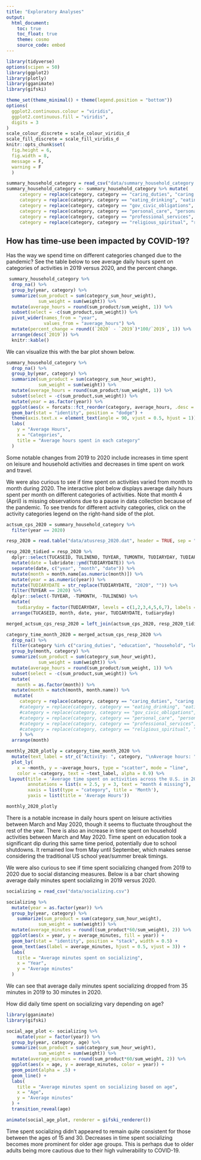```yaml
---
title: "Exploratory Analyses"
output: 
  html_document:
    toc: true
    toc_float: true
    theme: cosmo
    source_code: embed 
---
```


```r
library(tidyverse)
options(scipen = 50)
library(ggplot2)
library(plotly)
library(gganimate)
library(gifski)

theme_set(theme_minimal() + theme(legend.position = "bottom"))
options(
  ggplot2.continuous.colour = "viridis",
  ggplot2.continuous.fill = "viridis",
  digits = 3
)
scale_colour_discrete = scale_colour_viridis_d
scale_fill_discrete = scale_fill_viridis_d 
knitr::opts_chunk$set(
  fig.height = 6,
  fig.width = 8,
  message = F,
  warning = F 
  )

```

```r
summary_household_category = read_csv("data/summary_household_category.csv")
summary_household_category <- summary_household_category %>% mutate(
     category = replace(category, category == "caring_duties", "caring duties"),
     category = replace(category, category == "eating_drinking", "eating/drinking"),
     category = replace(category, category == "gov_civic_obligations", "gov/civic obligations"),
     category = replace(category, category == "personal_care", "personal care"),
     category = replace(category, category == "professional_services", "professional services"),
     category = replace(category, category == "religious_spiritual", "religious/spiritual"))
```

## How has time-use been impacted by COVID-19? 

Has the way we spend time on different categories changed due to the pandemic? See the table below to see average daily hours spent on categories of activities in 2019 versus 2020, and the percent change. 


```r
 summary_household_category %>% 
  drop_na() %>% 
  group_by(year, category) %>% 
  summarize(sum_product = sum(category_sum_hour_weight), 
            sum_weight = sum(weight)) %>% 
  mutate(average_hours = round(sum_product/sum_weight, 1)) %>% 
  subset(select = -c(sum_product,sum_weight)) %>% 
  pivot_wider(names_from = "year", 
              values_from = "average_hours") %>% 
  mutate(percent_change = round((`2020` - `2019`)*100/`2019`, 1)) %>% 
  arrange(desc(`2019`)) %>% 
  knitr::kable()

```

We can visualize this with the bar plot shown below. 

```r
summary_household_category %>% 
  drop_na() %>% 
  group_by(year, category) %>% 
  summarize(sum_product = sum(category_sum_hour_weight), 
            sum_weight = sum(weight)) %>% 
  mutate(average_hours = round(sum_product/sum_weight, 1)) %>% 
  subset(select = -c(sum_product,sum_weight)) %>% 
  mutate(year = as.factor(year)) %>% 
  ggplot(aes(x = forcats::fct_reorder(category, average_hours, .desc = TRUE), y = average_hours, fill = year)) + 
  geom_bar(stat = "identity", position = "dodge") + 
  theme(axis.text.x = element_text(angle = 90, vjust = 0.5, hjust = 1)) +
  labs(
    y = "Average Hours", 
    x = "Categories", 
    title = "Average hours spent in each category"
  )

```

Some notable changes from 2019 to 2020 include increases in time spent on leisure and household activities and decreases in time spent on work and travel. 

We were also curious to see if time spent on activities varied from month to month during 2020. The interactive plot below displays average daily hours spent per month on different categories of activities. Note that month 4 (April) is missing observations due to a pause in data collection because of the pandemic. To see trends for different activity categories, click on the activity categories legend on the right-hand side of the plot.

```r
actsum_cps_2020 = summary_household_category %>%
  filter(year == 2020)

resp_2020 = read.table("data/atusresp_2020.dat", header = TRUE, sep = ",")

resp_2020_tidied = resp_2020 %>% 
  dplyr::select(TUCASEID, TULINENO, TUYEAR, TUMONTH, TUDIARYDAY, TUDIARYDATE) %>%
  mutate(date = lubridate::ymd(TUDIARYDATE)) %>%
  separate(date, c("year", "month", "date")) %>%
  mutate(month = month.name[as.numeric(month)]) %>%
  mutate(year = as.numeric(year)) %>%
  mutate(TUDIARYDATE = str_replace(TUDIARYDATE, "2020", "")) %>%
  filter(TUYEAR == 2020) %>%
  dplyr::select(-TUYEAR, -TUMONTH, -TULINENO) %>%
  mutate(
    tudiaryday = factor(TUDIARYDAY, levels = c(1,2,3,4,5,6,7), labels = c("sunday", "monday", "tuesday", "wednesday", "thursday", "friday", "saturday"))) %>%
  arrange(TUCASEID, month, date, year, TUDIARYDATE, tudiaryday)

merged_actsum_cps_resp_2020 = left_join(actsum_cps_2020, resp_2020_tidied, by = c("TUCASEID")) %>% janitor::clean_names()

category_time_month_2020 = merged_actsum_cps_resp_2020 %>% 
  drop_na() %>% 
  filter(category %in% c("caring_duties", "education", "household", "leisure", "sleep", "telephone", "work")) %>% #drop certain categories 
  group_by(month, category) %>% 
  summarize(sum_product = sum(category_sum_hour_weight), 
            sum_weight = sum(weight)) %>% 
  mutate(average_hours = round(sum_product/sum_weight, 1)) %>% 
  subset(select = -c(sum_product,sum_weight)) %>% 
  mutate(
    month = as.factor(month)) %>%
  mutate(month = match(month, month.name)) %>%
   mutate(
     category = replace(category, category == "caring_duties", "caring duties"),
     #category = replace(category, category == "eating_drinking", "eating/drinking"),
     #category = replace(category, category == "gov_civic_obligations", "gov/civic obligations"),
     #category = replace(category, category == "personal_care", "personal care"),
     #category = replace(category, category == "professional_services", "professional services"),
     #category = replace(category, category == "religious_spiritual", "religious/spiritual")
     ) %>%
  arrange(month) 

monthly_2020_plotly = category_time_month_2020 %>%
  mutate(text_label = str_c("Activity: ", category, "\nAverage hours: ", average_hours, "\nMonth: ", month)) %>%
  plot_ly(
    x = ~month, y = ~average_hours, type = "scatter", mode = "line",
    color = ~category, text = ~text_label, alpha = 0.9) %>%
 layout(title = 'Average time spent on activities across the U.S. in 2020', 
        annotations = list(x = 2.5, y = 3, text = "month 4 missing"), 
        xaxis = list(type = "category", title = 'Month'), 
        yaxis = list(title = 'Average Hours'))
```

```r
monthly_2020_plotly
```

There is a notable increase in daily hours spent on leisure activities between March and May 2020, though it seems to fluctuate throughout the rest of the year. There is also an increase in time spent on household activities between March and May 2020. Time spent on education took a significant dip during this same time period, potentially due to school shutdowns. It remained low from May until September, which makes sense considering the traditional US school year/summer break timings.

We were also curious to see if time spent socializing changed from 2019 to 2020 due to social distancing measures. Below is a bar chart showing average daily minutes spent socializing in 2019 versus 2020. 

```r
socializing = read_csv("data/socializing.csv")

socializing %>% 
  mutate(year = as.factor(year)) %>% 
  group_by(year, category) %>% 
    summarize(sum_product = sum(category_sum_hour_weight), 
            sum_weight = sum(weight)) %>% 
  mutate(average_minutes = round((sum_product*60/sum_weight), 2)) %>% 
  ggplot(aes(x = year, y = average_minutes, fill = year)) + 
  geom_bar(stat = "identity", position = "stack", width = 0.5) + 
  geom_text(aes(label = average_minutes, hjust = 0.5, vjust = 3)) + 
  labs(
    title = "Average minutes spent on socializing", 
    x = "Year", 
    y = "Average minutes"
  )

```

We can see that average daily minutes spent socializing dropped from 35 minutes in 2019 to 30 minutes in 2020. 

How did daily time spent on socializing vary depending on age? 

```r
library(gganimate)
library(gifski)

social_age_plot <- socializing %>% 
    mutate(year = factor(year)) %>% 
  group_by(year, category, age) %>% 
  summarize(sum_product = sum(category_sum_hour_weight), 
            sum_weight = sum(weight)) %>% 
  mutate(average_minutes = round(sum_product*60/sum_weight, 2)) %>% 
  ggplot(aes(x = age, y = average_minutes, color = year)) + 
  geom_point(alpha = .5) + 
  geom_line() + 
  labs(
    title = "Average minutes spent on socializing based on age", 
    x = "Age", 
    y = "Average minutes"
  ) +
  transition_reveal(age)

animate(social_age_plot, renderer = gifski_renderer())

```

Time spent socializing didn't appeared to remain quite consistent for those between the ages of 15 and 30. Decreases in time spent socializing becomes more prominent for older age groups. This is perhaps due to older adults being more cautious due to their high vulnerability to COVID-19.  


